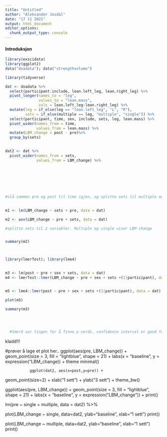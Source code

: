```yaml
---
title: "Untitled"
author: "Aleksander Josdal"
date: "17 11 2021"
output: html_document
editor_options: 
  chunk_output_type: console
---
```


#### Introduksjon

```r
library(exscidata)
library(ggplot2)
data("dxadata"); data("strengthvolume")

library(tidyverse)

dat <- dxadata %>%
  select(participant:include, lean.left_leg, lean.right_leg) %>%
  pivot_longer(names_to = "leg", 
               values_to = "lean.mass", 
               cols = lean.left_leg:lean.right_leg) %>%
  mutate(leg = if_else(leg == "lean.left_leg", "L", "R"), 
         sets = if_else(multiple == leg, "multiple", "single")) %>%
  select(participant, time, sex, include, sets, leg, lean.mass) %>%
  pivot_wider(names_from = time, 
              values_from = lean.mass) %>%
  mutate(LBM_change = post - pre)%>%
  group_by(sets)
  

dat2 <- dat %>%
  pivot_wider(names_from = sets,
              values_from = LBM_change) %>%
 


  
  
 
  
#slå sammen pre og post til time igjen, og splitte sets til multiple og single???
  

m1 <- lm(LBM_change ~ sets + pre, data = dat) 

m2 <- aov(LBM_change ~ pre + sets, data = dat)

#splitte sets til 2 variabler. Multiple og single viser LBM change


summary(m2)




```

```r
library(lmerTest); library(lme4)

  
m3 <- lm(post ~ pre + sex + sets, data = dat) 
m4 <- lmerTest::lmer(LBM_change ~ pre + sex + sets +(1|participant), data = dat)


m5 <- lme4::lmer(post ~ pre + sex + sets +(1|participant), data = dat)

plot(m5)

summary(m3)

 
  
  
  #lmer4 var tingen for å finne p verdi. confidence interval er good for hypotesetesting 

```

kladd!!!


  #prøver å lage et plot her..
  ggplot(aes(pre, LBM_change)) + geom_point(size = 3, fill = "lightblue", shape = 21) +
         labs(x = "baseline", 
              y = expression("LBM_change)) + 
              theme minimal()
              
              
              
               ggplot(dat2, aes(x=post,y=pre)) + 
  geom_point(size=2) + 
  xlab("1 sett") + 
  ylab("3 sett") +
  theme_bw()
  
  
  
  ggplot(aes(pre, LBM_change)) + geom_point(size = 3, fill = "lightblue", shape = 21) +
         labs(x = "baseline", 
              y = expression("LBM_change")) + 
              print()
              
              
              
lm(pre ~ single + multiple, data = dat2) %>%
  
  
plot(LBM_change ~ single, data=dat2, ylab="baseline", xlab="1 sett")
print()

plot(LBM_change ~ multiple, data=dat2, ylab="baseline", xlab="1 sett")
print()

